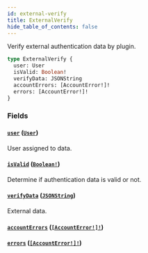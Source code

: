```yaml
---
id: external-verify
title: ExternalVerify
hide_table_of_contents: false
---
```


Verify external authentication data by plugin.

```graphql
type ExternalVerify {
  user: User
  isValid: Boolean!
  verifyData: JSONString
  accountErrors: [AccountError!]!
  errors: [AccountError!]!
}
```

### Fields

#### [`user`](#) ([`User`](../../../developer/api-reference/objects/user))

User assigned to data.

#### [`isValid`](#) ([`Boolean!`](../../../developer/api-reference/scalars/boolean))

Determine if authentication data is valid or not.

#### [`verifyData`](#) ([`JSONString`](../../../developer/api-reference/scalars/jsonstring))

External data.

#### [`accountErrors`](#) ([`[AccountError!]!`](../../../developer/api-reference/objects/account-error))

#### [`errors`](#) ([`[AccountError!]!`](../../../developer/api-reference/objects/account-error))

